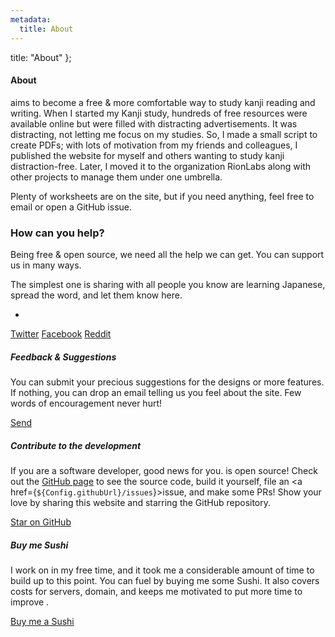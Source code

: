 ```yaml
---
metadata:
  title: About
---
```


  title: "About"
};

#### About

<TextLogo /> aims to become a free & more comfortable way to study kanji reading and writing. When I started my Kanji study,
hundreds of free resources were available online but were filled with distracting advertisements. It was distracting,
not letting me focus on my studies. So, I made a small script to create PDFs; with lots of motivation from my friends and colleagues,
I published the website for myself and others wanting to study kanji distraction-free. Later, I moved it to the
organization RionLabs along with other projects to manage them under one umbrella.

Plenty of worksheets are on the site, but if you need anything, feel free to email or open a GitHub issue.

### How can you help?

Being free & open source, we need all the help we can get. You can support us in many ways.

The simplest one is sharing <TextLogo /> with all people you know are learning
Japanese, spread the word, and let them know <TextLogo /> here.

-
<div className='flex flex-col sm:flex-row sm:flex-wrap gap-8 my-8'>
  <a rel='noopener noreferrer' target='_blank' href={Config.ShareURLs.twitter} className='btn btn-outline'><FaXTwitter/>Twitter</a>
  <a rel='noopener noreferrer' target='_blank' href={Config.ShareURLs.facebook} className='btn btn-outline'><FaFacebook/>Facebook</a>
  <a rel='noopener noreferrer' target='_blank' href={Config.ShareURLs.reddit} className='btn btn-outline'><FaReddit />Reddit</a>
</div>

##### Feedback & Suggestions

You can submit your precious suggestions for the designs or more features. If
nothing, you can drop an email telling us you feel about the site. Few
words of encouragement never hurt!

<div className="pb-8">
  <a href={`mailto:${Config.contactEmail}`} className="btn btn-outline"><HiOutlineMail />Send</a>
</div>

##### Contribute to the development

If you are a software developer, good news for you. <TextLogo /> is open source!
Check out the <a href={Config.githubUrl}>GitHub page</a> to see the source code,
build it yourself, file an <a href={`${Config.githubUrl}/issues`}>issue</a>, and
make some PRs! Show your love by sharing this website and starring the GitHub repository.

<div className="pb-8">
  <a rel='noopener noreferrer' target='_blank' href={Config.githubUrl} className='btn btn-outline'><FaGithub />Star on GitHub</a>
</div>

##### Buy me Sushi

I work on <TextLogo /> in my free time, and it took me a considerable amount of time
to build up to this point. You can fuel <TextLogo /> by buying me some Sushi. It
also covers costs for servers, domain, and keeps me motivated to put more time to
improve <TextLogo />.

<div className="pb-8">
  <a rel='noopener noreferrer' target='_blank' href={Config.bmcUrl} className='btn btn-outline'><GiSushis />Buy me a Sushi</a>
</div>
